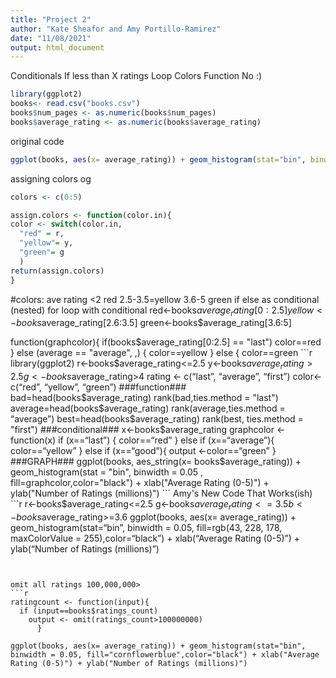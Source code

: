 ```yaml
---
title: "Project 2"
author: "Kate Sheafor and Amy Portillo-Ramirez"
date: "11/08/2021"
output: html_document
---
```

Conditionals
  If less than X ratings
Loop
  Colors
Function
  No :)
  
```r
library(ggplot2)
books<- read.csv("books.csv")
books$num_pages <- as.numeric(books$num_pages)
books$average_rating <- as.numeric(books$average_rating)
```

original code
```r
ggplot(books, aes(x= average_rating)) + geom_histogram(stat="bin", binwidth = 0.05, fill="cornflowerblue",color="black") + xlab("Average Rating (0-5)") + ylab("Number of Ratings (millions)")
```

assigning colors og
```r
colors <- c(0:5)

assign.colors <- function(color.in){
color <- switch(color.in,
  "red" = r,
  "yellow"= y,
  "green"= g
  )
return(assign.colors)
}
```


#colors: ave rating <2 red
       2.5-3.5=yellow
        3.6-5 green
if else as conditional (nested)
for loop with conditional
red<-books$average_rating[0:2.5]
yellow<-books$average_rating[2.6:3.5]
green<-books$average_rating[3.6:5]

function(graphcolor){
if(books$average_rating[0:2.5] == "last") 
  color==red
} else (average == "average", ,) {
  color==yellow
} else {
  color==green
```r
library(ggplot2)
r<-books$average_rating<=2.5
y<-books$average_rating>2.5
g<-books$average_rating>4
rating <- c("last", "average", "first")
color<- c("red", "yellow", "green")
###function###
bad=head(books$average_rating)
rank(bad,ties.method = "last")
average=head(books$average_rating)
rank(average,ties.method = "average")
best=head(books$average_rating)
rank(best, ties.method = "first")
###conditional###
x<-books$average_rating
graphcolor <- function(x)
  if (x=="last") {
    color=="red"
    } else if (x=="average"){
             color=="yellow"
    } else if (x=="good"){
               output <-color=="green"
      }
###GRAPH###
ggplot(books, aes_string(x= books$average_rating)) + geom_histogram(stat = "bin", binwidth = 0.05 , fill=graphcolor,color="black") + xlab("Average Rating (0-5)") + ylab("Number of Ratings (millions)")
```
Amy's New Code That Works(ish)
```r
r<-books$average_rating<=2.5
g<-books$average_rating<=3.5
b<-books$average_rating>=3.6
ggplot(books, aes(x= average_rating)) + geom_histogram(stat="bin", binwidth = 0.05, fill=rgb(43, 228, 178, maxColorValue = 255),color="black") + xlab("Average Rating (0-5)") + ylab("Number of Ratings (millions)")
```


omit all ratings 100,000,000>
```r
ratingcount <- function(input){
  if (input==books$ratings_count)
    output <- omit(ratings_count>100000000)
      }

ggplot(books, aes(x= average_rating)) + geom_histogram(stat="bin", binwidth = 0.05, fill="cornflowerblue",color="black") + xlab("Average Rating (0-5)") + ylab("Number of Ratings (millions)")


```

